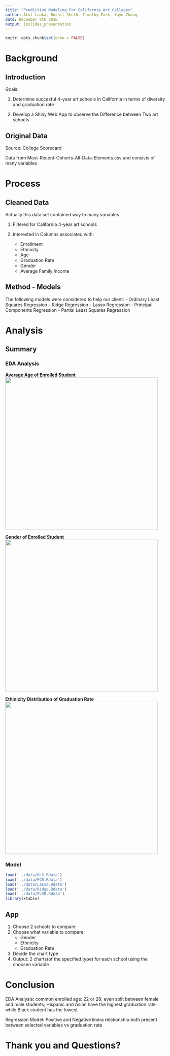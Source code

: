 ```yaml
---
title: "Predictive Modeling For California Art Colleges"
author: Atul Lanka, Rushil Sheth, Timothy Park, Yuyu Zhang
date: December 6th 2016 
output: ioslides_presentation
---
```


```r
knitr::opts_chunk$set(echo = FALSE)
```

# Background  

## Introduction  
Goals: 

1. Determine succesful 4-year art schools in California in terms of diversity and graduation rate

2. Develop a Shiny Web App to observe the Difference between Two art schools

## Original Data
Source: College Scorecard

Data from Most-Recent-Cohorts-All-Data-Elements.csv and consists of many variables

# Process

## Cleaned Data

Actually this data set contained way to many variables

1. Filtered for California 4-year art schools

2. Interested in Columns associated with:
	- Enrollment
	- Ethnicity
	- Age
	- Graduation Rate
	- Gender
	- Average Family Income 

## Method - Models  
The following models were considered to help our client: 
- Ordinary Least Squares Regression
- Ridge Regression 
- Lasso Regression
- Principal Components Regression
- Partial Least Squares Regression  


# Analysis  
## Summary 
### EDA Analysis
   **Average Age of Enrolled Student**
   <img src="../images/EDA/histogram-age.png " width="480px">
   <br>
   
   **Gender of Enrolled Student**
   <img src="../images/EDA/barplot-enroll-gender.png" width="480px">
   <br>
   
   **Ethinicity Distribution of Graduation Rate**
   <img src="../images/EDA/barplot-grad-ethnicity.png" width="480px">
   <br>
   
### Model 
```r
load('../data/OLS.Rdata')
load('../data/PCR.Rdata')
load('../data/Lasso.Rdata')
load('../data/Ridge.Rdata')
load('../data/PLSR.Rdata')
library(xtable)

```

## App  
1. Choose 2 schools to compare
2. Choose what variable to compare:
	- Gender 
	- Ethnicity 
	- Graduation Rate
3. Decide the chart type 
4. Output: 2 charts(of the specified type) for each school using the choosen variable


# Conclusion
  EDA Analysis: common enrolled age: 22 or 28; even split between female and male students;  Hispanic and Asian have
  the highest graduation rate while Black student has the lowest
  
  Regression Model: Positive and Negative linera relationship both present between selected variables vs graduation rate

# Thank you and Questions? 
